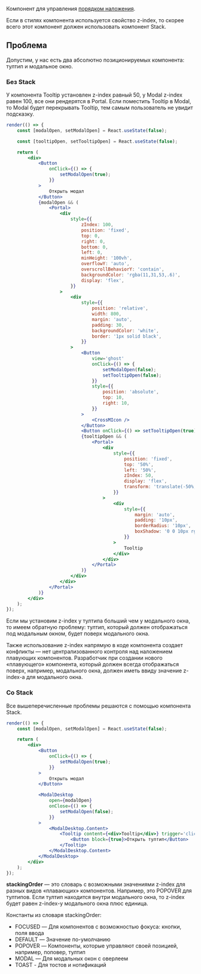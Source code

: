Компонент для управления [порядком наложения](https://developer.mozilla.org/ru/docs/Web/CSS/z-index).

Если в стилях компонента используется свойство z-index, то скорее всего этот компонент должен использовать компонент Stack.

## Проблема

Допустим, у нас есть два абсолютно позиционируемых компонента: тултип и модальное окно.

### Без Stack

У компонента Tooltip установлен z-index равный 50, у Modal z-index равен 100, все они рендерятся в Portal.
Если поместить Tooltip в Modal, то Modal будет перекрывать Tooltip, тем самым пользователь не увидит подсказку.

```jsx live
render(() => {
    const [modalOpen, setModalOpen] = React.useState(false);

    const [tooltipOpen, setTooltipOpen] = React.useState(false);

    return (
        <div>
            <Button
                onClick={() => {
                    setModalOpen(true);
                }}
            >
                Открыть модал
            </Button>
            {modalOpen && (
                <Portal>
                    <div
                        style={{
                            zIndex: 100,
                            position: 'fixed',
                            top: 0,
                            right: 0,
                            bottom: 0,
                            left: 0,
                            minHeight: '100vh',
                            overflowY: 'auto',
                            overscrollBehaviorY: 'contain',
                            backgroundColor: 'rgba(11,31,53,.6)',
                            display: 'flex',
                        }}
                    >
                        <div
                            style={{
                                position: 'relative',
                                width: 800,
                                margin: 'auto',
                                padding: 30,
                                backgroundColor: 'white',
                                border: '1px solid black',
                            }}
                        >
                            <Button
                                view='ghost'
                                onClick={() => {
                                    setModalOpen(false);
                                    setTooltipOpen(false);
                                }}
                                style={{
                                    position: 'absolute',
                                    top: 10,
                                    right: 10,
                                }}
                            >
                                <CrossMIcon />
                            </Button>
                            <Button onClick={() => setTooltipOpen(true)}>Открыть тултип</Button>
                            {tooltipOpen && (
                                <Portal>
                                    <div
                                        style={{
                                            position: 'fixed',
                                            top: '50%',
                                            left: '50%',
                                            zIndex: 50,
                                            display: 'flex',
                                            transform: 'translate(-50%, -50%)',
                                        }}
                                    >
                                        <div
                                            style={{
                                                margin: 'auto',
                                                padding: '10px',
                                                borderRadius: '10px',
                                                boxShadow: '0 0 10px rgba(0, 0, 0, 0.1)',
                                            }}
                                        >
                                            Tooltip
                                        </div>
                                    </div>
                                </Portal>
                            )}
                        </div>
                    </div>
                </Portal>
            )}
        </div>
    );
});
```

Если мы установим z-index у тултипа больший чем у модального окна, то имеем обратную проблему: тултип,
который должен отображаться под модальным окном, будет поверх модального окна.

Также использование z-index напрямую в коде компонента создает конфликты — нет централизованного контроля над наложением плавующих компонентов.
Разработчик при создании нового «плавующего» компонента, который должен всегда отображаться поверх, например, модального окна,
должен иметь ввиду значение z-index-а для модального окна.

### Со Stack

Все вышеперечисленные проблемы решаются с помощью компонента Stack.

```jsx live
render(() => {
    const [modalOpen, setModalOpen] = React.useState(false);

    return (
        <div>
            <Button
                onClick={() => {
                    setModalOpen(true);
                }}
            >
                Открыть модал
            </Button>

            <ModalDesktop
                open={modalOpen}
                onClose={() => {
                    setModalOpen(false);
                }}
            >
                <ModalDesktop.Content>
                    <Tooltip content={<div>Tooltip</div>} trigger='click'>
                        <Button block={true}>Открыть тултип</Button>
                    </Tooltip>
                </ModalDesktop.Content>
            </ModalDesktop>
        </div>
    );
});
```

**stackingOrder** — это словарь с возможными значениями z-index для разных видов «плавающих» компонентов.
Например, это POPOVER для тултипов.
Если тултип находится внутри модального окна, то z-index будет равен z-index-у модального окна плюс единица.

Константы из словаря stackingOrder:

-   FOCUSED — Для компонентов с возможностью фокуса: кнопки, поля ввода
-   DEFAULT — Значение по-умолчанию
-   POPOVER — Компоненты, которые управляют своей позицией, например, поповер, тултип
-   MODAL — Для модальных окон с оверлеем
-   TOAST - Для тостов и нотификаций
